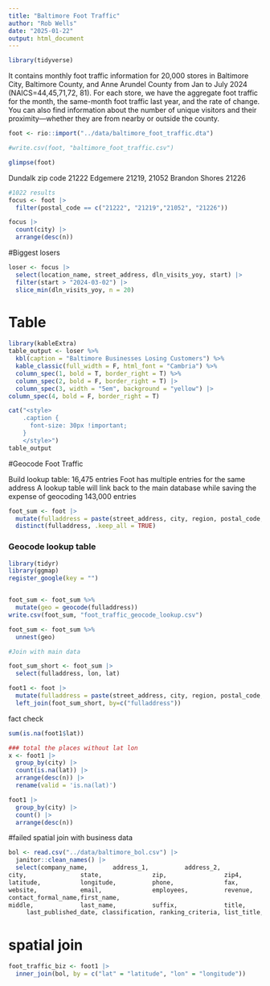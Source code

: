 ```yaml
---
title: "Baltimore Foot Traffic"
author: "Rob Wells"
date: "2025-01-22"
output: html_document
---
```

```r
library(tidyverse)
```

It contains monthly foot traffic information for 20,000 stores in Baltimore City, Baltimore County, and Anne Arundel County from Jan to July 2024 (NAICS=44,45,71,72, 81). 
For each store, we have the aggregate foot traffic for the month, the same-month foot traffic last year, and the rate of change. You can also find information about the number of unique visitors and their proximity—whether they are from nearby or outside the county.

```r
foot <- rio::import("../data/baltimore_foot_traffic.dta")

#write.csv(foot, "baltimore_foot_traffic.csv")
```

```r
glimpse(foot)
```

Dundalk zip code 21222
Edgemere 21219, 21052
Brandon Shores 21226

```r
#1022 results
focus <- foot |> 
  filter(postal_code == c("21222", "21219","21052", "21226"))

focus |> 
  count(city) |> 
  arrange(desc(n))
```

#Biggest losers

```r
loser <- focus |> 
  select(location_name, street_address, dln_visits_yoy, start) |> 
  filter(start > "2024-03-02") |> 
  slice_min(dln_visits_yoy, n = 20)

```

# Table
```r
library(kableExtra)
table_output <- loser %>%
  kbl(caption = "Baltimore Businesses Losing Customers") %>%
  kable_classic(full_width = F, html_font = "Cambria") %>%
  column_spec(1, bold = T, border_right = T) %>%
  column_spec(2, bold = F, border_right = T) |> 
  column_spec(3, width = "5em", background = "yellow") |> 
column_spec(4, bold = F, border_right = T) 

cat("<style>
    .caption {
      font-size: 30px !important;
    }
    </style>")
table_output


```
#Geocode Foot Traffic

Build lookup table: 16,475 entries
Foot has multiple entries for the same address
A lookup table will link back to the main database while saving the expense of geocoding 143,000 entries
```r
foot_sum <- foot |> 
  mutate(fulladdress = paste(street_address, city, region, postal_code, sep = ", ")) |> 
  distinct(fulladdress, .keep_all = TRUE)


```

### Geocode lookup table
```r
library(tidyr)
library(ggmap)
register_google(key = "")


foot_sum <- foot_sum %>% 
  mutate(geo = geocode(fulladdress)) 
write.csv(foot_sum, "foot_traffic_geocode_lookup.csv")

foot_sum <- foot_sum %>% 
  unnest(geo)

#Join with main data

foot_sum_short <- foot_sum |> 
  select(fulladdress, lon, lat)

foot1 <- foot |> 
  mutate(fulladdress = paste(street_address, city, region, postal_code, sep = ", ")) |>
  left_join(foot_sum_short, by=c("fulladdress"))

```

fact check
```r
sum(is.na(foot1$lat))

### total the places without lat lon
x <- foot1 |> 
  group_by(city) |> 
  count(is.na(lat)) |> 
  arrange(desc(n)) |> 
  rename(valid = 'is.na(lat)')

foot1 |> 
  group_by(city) |> 
  count() |> 
  arrange(desc(n))

```
#failed spatial join with business data
```r
bol <- read.csv("../data/baltimore_bol.csv") |> 
  janitor::clean_names() |> 
  select(company_name,       address_1,          address_2,         
city,               state,              zip,                zip4,              
latitude,           longitude,          phone,              fax,               
website,            email,              employees,          revenue,           
contact_formal_name,first_name,        
middle,             last_name,          suffix,             title,             
     last_published_date, classification, ranking_criteria, list_title, company_id, business_info) 

```

# spatial join
```r
foot_traffic_biz <- foot1 |>
  inner_join(bol, by = c("lat" = "latitude", "lon" = "longitude"))

```

